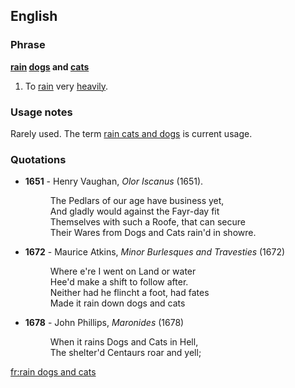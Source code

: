 ==English==

===Phrase===
'''[[rain]] [[dogs]] and [[cats]]'''

# {{idiom}} To [[rain]] very [[heavily]].

===Usage notes===
Rarely used. The term [[rain cats and dogs]] is current usage.

===Quotations===

*'''1651''' - Henry Vaughan, ''Olor Iscanus'' (1651).
*:The Pedlars of our age have business yet,
*:And gladly would against the Fayr-day fit
*:Themselves with such a Roofe, that can secure
*:Their Wares from Dogs and Cats rain'd in showre.
*'''1672''' - Maurice Atkins, ''Minor Burlesques and Travesties'' (1672)
*:Where e're I went on Land or water
*:Hee'd make a shift to follow after.
*:Neither had he flincht a foot, had fates
*:Made it rain down dogs and cats
*'''1678''' - John Phillips, ''Maronides'' (1678)
*:When it rains Dogs and Cats in Hell,
*:The shelter'd Centaurs roar and yell;

[[fr:rain dogs and cats]]